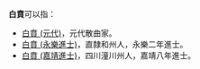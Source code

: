 '''白賁'''可以指：
* [[白賁_(元代)|白賁 (元代)]]，元代散曲家。
* [[白賁_(永樂進士)|白賁 (永樂進士)]]，直隸和州人，永樂二年進士。
* [[白賁_(嘉靖進士)|白賁 (嘉靖進士)]]，四川潼川州人，嘉靖八年進士。

{{disambig|Bi贲|Cat=二字白姓人名消歧义}}
